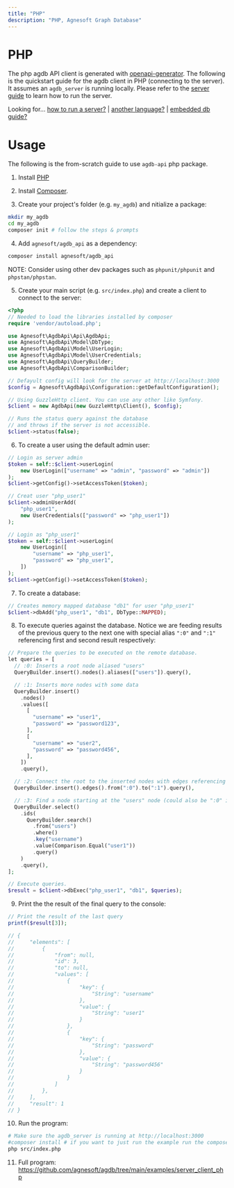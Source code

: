 ```yaml
---
title: "PHP"
description: "PHP, Agnesoft Graph Database"
---
```


# PHP

The php agdb API client is generated with [openapi-generator](https://github.com/OpenAPITools/openapi-generator/blob/master/docs/generators/php.md). The following is the quickstart guide for the agdb client in PHP (connecting to the server). It assumes an `agdb_server` is running locally. Please refer to the [server guide](/docs/guides/how_to_run_server) to learn how to run the server.

Looking for... [how to run a server?](/docs/guides/how_to_run_server) | [another language?](/api-docs/openapi) | [embedded db guide?](/docs/guides/quickstart)

# Usage

The following is the from-scratch guide to use `agdb-api` php package.

1. Install [PHP](https://www.php.net/manual/en/install.php)

2. Install [Composer](https://nodejs.org/en).

3. Create your project's folder (e.g. `my_agdb`) and nitialize a package:

```bash
mkdir my_agdb
cd my_agdb
composer init # follow the steps & prompts
```

4. Add `agnesoft/agdb_api` as a dependency:

```bash
composer install agnesoft/agdb_api
```

NOTE: Consider using other dev packages such as `phpunit/phpunit` and `phpstan/phpstan`.

5. Create your main script (e.g. `src/index.php`) and create a client to connect
   to the server:

```php
<?php
// Needed to load the libraries installed by composer
require 'vendor/autoload.php';

use Agnesoft\AgdbApi\Api\AgdbApi;
use Agnesoft\AgdbApi\Model\DbType;
use Agnesoft\AgdbApi\Model\UserLogin;
use Agnesoft\AgdbApi\Model\UserCredentials;
use Agnesoft\AgdbApi\QueryBuilder;
use Agnesoft\AgdbApi\ComparisonBuilder;

// Defayult config will look for the server at http://localhost:3000
$config = Agnesoft\AgdbApi\Configuration::getDefaultConfiguration();

// Using GuzzleHttp client. You can use any other like Symfony.
$client = new AgdbApi(new GuzzleHttp\Client(), $config);

// Runs the status query against the database
// and throws if the server is not accessible.
$client->status(false);
```

6. To create a user using the default admin user:

```php
// Login as server admin
$token = self::$client->userLogin(
    new UserLogin(["username" => "admin", "password" => "admin"])
);
$client->getConfig()->setAccessToken($token);

// Creat user "php_user1"
$client->adminUserAdd(
    "php_user1",
    new UserCredentials(["password" => "php_user1"])
);

// Login as "php_user1"
$token = self::$client->userLogin(
    new UserLogin([
        "username" => "php_user1",
        "password" => "php_user1",
    ])
);
$client->getConfig()->setAccessToken($token);
```

7. To create a database:

```php
// Creates memory mapped database "db1" for user "php_user1"
$client->dbAdd("php_user1", "db1", DbType::MAPPED);
```

8. To execute queries against the database. Notice we are feeding results of the
   previous query to the next one with special alias `":0"` and `":1"` referencing first
   and second result respectively:

```php
// Prepare the queries to be executed on the remote database.
let queries = [
  // :0: Inserts a root node aliased "users"
  QueryBuilder.insert().nodes().aliases(["users"]).query(),

  // :1: Inserts more nodes with some data
  QueryBuilder.insert()
    .nodes()
    .values([
      [
        "username" => "user1",
        "password" => "password123",
      ],
      [
        "username" => "user2",
        "password" => "password456",
      ],
    ])
    .query(),

  // :2: Connect the root to the inserted nodes with edges referencing both from previous queries
  QueryBuilder.insert().edges().from(":0").to(":1").query(),

  // :3: Find a node starting at the "users" node (could also be ":0" in this instance) with specific username
  QueryBuilder.select()
    .ids(
      QueryBuilder.search()
        .from("users")
        .where()
        .key("username")
        .value(Comparison.Equal("user1"))
        .query()
    )
    .query(),
];

// Execute queries.
$result = $client->dbExec("php_user1", "db1", $queries);
```

9. Print the the result of the final query to the console:

```php
// Print the result of the last query
printf($result[3]);

// {
//     "elements": [
//         {
//             "from": null,
//             "id": 3,
//             "to": null,
//             "values": [
//                 {
//                     "key": {
//                         "String": "username"
//                     },
//                     "value": {
//                         "String": "user1"
//                     }
//                 },
//                 {
//                     "key": {
//                         "String": "password"
//                     },
//                     "value": {
//                         "String": "password456"
//                     }
//                 }
//             ]
//         },
//     ],
//     "result": 1
// }
```

10. Run the program:

```bash
# Make sure the agdb_server is running at http://localhost:3000
#composer install # if you want to just run the example run the composer install first
php src/index.php
```

11. Full program: https://github.com/agnesoft/agdb/tree/main/examples/server_client_php
